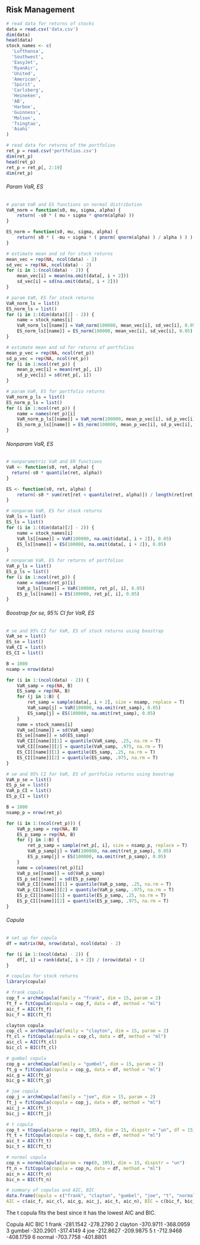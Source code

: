 ## Risk Management

```r
# read data for returns of stocks
data = read.csv('data.csv')
dim(data)
head(data)
stock_names <- c(
  'Lufthansa',
  'Southwest',
  'EasyJet',
  'RyanAir',
  'United',
  'American',
  'Spirit',
  'Carlsberg',
  'Heineken',
  'AB',
  'Harboe',
  'Guinness',
  'Molson',
  'Tsingtao',
  'Asahi'
)
```

```r
# read data for returns of the portfolios
ret_p = read.csv('portfolios.csv')
dim(ret_p)
head(ret_p)
ret_p = ret_p[, 2:19]
dim(ret_p)
```


###### Param VaR, ES
```r
# param VaR and ES functions on normal distribution
VaR_norm = function(s0, mu, sigma, alpha) {
    return( -s0 * ( mu + sigma * qnorm(alpha) ))
}

ES_norm = function(s0, mu, sigma, alpha) {
    return( s0 * ( -mu + sigma * ( pnorm( qnorm(alpha) ) / alpha ) ) )
}
```

```r
# estimate mean and sd for stock returns
mean_vec = rep(NA, ncol(data) - 2)
sd_vec = rep(NA, ncol(data) - 2)
for (i in 1:(ncol(data) - 2)) {
    mean_vec[i] = mean(na.omit(data[, i + 2]))
    sd_vec[i] = sd(na.omit(data[, i + 2]))
}
```

```r
# param VaR, ES for stock returns
VaR_norm_ls = list()
ES_norm_ls = list()
for (i in 1:(dim(data)[2] - 2)) {
    name = stock_names[i]
    VaR_norm_ls[[name]] = VaR_norm(100000, mean_vec[i], sd_vec[i], 0.05)
    ES_norm_ls[[name]] = ES_norm(100000, mean_vec[i], sd_vec[i], 0.05)
}
```

```r
# estimate mean and sd for returns of portfolios
mean_p_vec = rep(NA, ncol(ret_p))
sd_p_vec = rep(NA, ncol(ret_p))
for (i in 1:ncol(ret_p)) {
    mean_p_vec[i] = mean(ret_p[, i])
    sd_p_vec[i] = sd(ret_p[, i])
}
```

```r
# param VaR, ES for portfolio returns
VaR_norm_p_ls = list()
ES_norm_p_ls = list()
for (i in 1:ncol(ret_p)) {
    name = names(ret_p)[i]
    VaR_norm_p_ls[[name]] = VaR_norm(100000, mean_p_vec[i], sd_p_vec[i], 0.05)
    ES_norm_p_ls[[name]] = ES_norm(100000, mean_p_vec[i], sd_p_vec[i], 0.05)
}
```

###### Nonparam VaR, ES
```r
# nonparametric VaR and ER functions
VaR <- function(s0, ret, alpha) {
  return(-s0 * quantile(ret, alpha))
}

ES <- function(s0, ret, alpha) {
    return(-s0 * sum(ret[ret < quantile(ret, alpha)]) / length(ret[ret < quantile(ret, alpha)]))
}
```

```r
# nonparam VaR, ES for stock returns
VaR_ls = list()
ES_ls = list()
for (i in 1:(dim(data)[2] - 2)) {
    name = stock_names[i]
    VaR_ls[[name]] = VaR(100000, na.omit(data[, i + 2]), 0.05)
    ES_ls[[name]] = ES(100000, na.omit(data[, i + 2]), 0.05)
}
```


```r
# nonparam VaR, ES for returns of portfolios
VaR_p_ls = list()
ES_p_ls = list()
for (i in 1:ncol(ret_p)) {
    name = names(ret_p)[i]
    VaR_p_ls[[name]] = VaR(100000, ret_p[, i], 0.05)
    ES_p_ls[[name]] = ES(100000, ret_p[, i], 0.05)
}
```



###### Boostrap for se, 95% CI for VaR, ES 

```r
# se and 95% CI for VaR, ES of stock returns using boostrap
VaR_se = list()
ES_se = list()
VaR_CI = list()
ES_CI = list()

B = 1000
nsamp = nrow(data)

for (i in 1:(ncol(data) - 2)) {
    VaR_samp = rep(NA, B)
    ES_samp = rep(NA, B)
    for (j in 1:B) {
        ret_samp = sample(data[, i + 2], size = nsamp, replace = T)
        VaR_samp[j] = VaR(100000, na.omit(ret_samp), 0.05)
        ES_samp[j] = ES(100000, na.omit(ret_samp), 0.05)
    }
    name = stock_names[i]
    VaR_se[[name]] = sd(VaR_samp)
    ES_se[[name]] = sd(ES_samp)
    VaR_CI[[name]][1] = quantile(VaR_samp, .25, na.rm = T)
    VaR_CI[[name]][2] = quantile(VaR_samp, .975, na.rm = T)
    ES_CI[[name]][1] = quantile(ES_samp, .25, na.rm = T)
    ES_CI[[name]][2] = quantile(ES_samp, .975, na.rm = T)
}
```

```r
# se and 95% CI for VaR, ES of portfolio returns using boostrap
VaR_p_se = list()
ES_p_se = list()
VaR_p_CI = list()
ES_p_CI = list()

B = 1000
nsamp_p = nrow(ret_p)

for (i in 1:(ncol(ret_p))) {
    VaR_p_samp = rep(NA, B)
    ES_p_samp = rep(NA, B)
    for (j in 1:B) {
        ret_p_samp = sample(ret_p[, i], size = nsamp_p, replace = T)
        VaR_p_samp[j] = VaR(100000, na.omit(ret_p_samp), 0.05)
        ES_p_samp[j] = ES(100000, na.omit(ret_p_samp), 0.05)
    }
    name = colnames(ret_p)[i]
    VaR_p_se[[name]] = sd(VaR_p_samp)
    ES_p_se[[name]] = sd(ES_p_samp)
    VaR_p_CI[[name]][1] = quantile(VaR_p_samp, .25, na.rm = T)
    VaR_p_CI[[name]][2] = quantile(VaR_p_samp, .975, na.rm = T)
    ES_p_CI[[name]][1] = quantile(ES_p_samp, .25, na.rm = T)
    ES_p_CI[[name]][2] = quantile(ES_p_samp, .975, na.rm = T)
}
```


###### Copula
```r
# set up for copula
df = matrix(NA, nrow(data), ncol(data) - 2)

for (i in 1:(ncol(data) - 2)) {
    df[, i] = rank(data[, i + 2]) / (nrow(data) + 1)
}
```

```r
# copulas for stock returns
library(copula)

# frank copula 
cop_f = archmCopula(family = "frank", dim = 15, param = 2)
ft_f = fitCopula(copula = cop_f, data = df, method = "ml")
aic_f = AIC(ft_f)
bic_f = BIC(ft_f)

clayton copula
cop_cl = archmCopula(family = "clayton", dim = 15, param = 2)
ft_cl = fitCopula(copula = cop_cl, data = df, method = "ml")
aic_cl = AIC(ft_cl)
bic_cl = BIC(ft_cl)

# gumbel copula
cop_g = archmCopula(family = "gumbel", dim = 15, param = 2)
ft_g = fitCopula(copula = cop_g, data = df, method = "ml")
aic_g = AIC(ft_g)
bic_g = BIC(ft_g)

# joe copula
cop_j = archmCopula(family = "joe", dim = 15, param = 2)
ft_j = fitCopula(copula = cop_j, data = df, method = "ml")
aic_j = AIC(ft_j)
bic_j = BIC(ft_j)

# t copula
cop_t = tCopula(param = rep(0, 105), dim = 15, dispstr = "un", df = 15)
ft_t = fitCopula(copula = cop_t, data = df, method = "ml")
aic_t = AIC(ft_t)
bic_t = BIC(ft_t)

# normal copula
cop_n = normalCopula(param = rep(0, 105), dim = 15, dispstr = "un")
ft_n = fitCopula(copula = cop_n, data = df, method = "ml")
aic_n = AIC(ft_n)
bic_n = BIC(ft_n)

# summary of copulas and AIC, BIC
data.frame(Copula = c("frank", "clayton", "gumbel", "joe", "t", "normal"), 
AIC = c(aic_f, aic_cl, aic_g, aic_j, aic_t, aic_n), BIC = c(bic_f, bic_cl, bic_g, bic_j, bic_t, bic_n))
```

The t copula fits the best since it has the lowest AIC and BIC. 

 Copula       AIC       BIC
1   frank -281.1542 -278.2790
2 clayton -370.9711 -368.0959
3  gumbel -320.2901 -317.4149
4     joe -212.8627 -209.9875
5       t -712.9468 -408.1759
6  normal -703.7758 -401.8801

